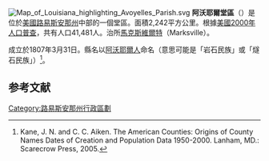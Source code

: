 [[File:Map_of_Louisiana_highlighting_Avoyelles_Parish.svg|right]]
'''阿沃耶爾堂區'''（{{lang-en|Avoyelles Parish}}）是位於[[美國|美國]][[路易斯安那州|路易斯安那州]]中部的一個堂區。面積2,242平方公里。根據[[美國2000年人口普查|美國2000年人口普查]]，共有人口41,481人。治所[[馬克斯維爾特|馬克斯維爾特]]（Marksville）。

成立於1807年3月31日。縣名以[[阿沃耶爾人|阿沃耶爾人]]命名（意思可能是「岩石民族」或「燧石民族」）<ref>Kane, J. N. and C. C. Aiken. The American Counties: Origins of County Names Dates of Creation and Population Data 1950-2000. Lanham, MD.: Scarecrow Press, 2005.</ref>。

==参考文献==
<div class="references-small">
<references />
</div>

{{Louisiana-stub}}
{{路易斯安那州}}
{{normdaten}}
{{DEFAULTSORT:Avoyelles Parish}}
[[Category:路易斯安那州行政區劃|Category:路易斯安那州行政區劃]]